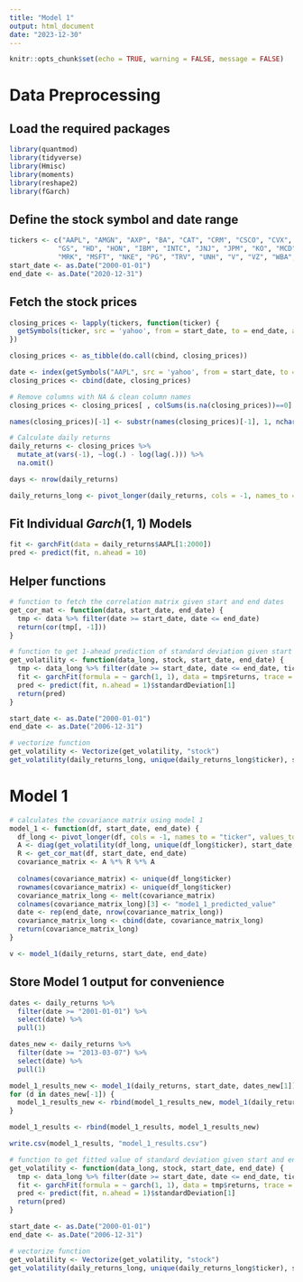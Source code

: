 ---
title: "Model 1"
output: html_document
date: "2023-12-30"
---

```{r setup, include=FALSE}
knitr::opts_chunk$set(echo = TRUE, warning = FALSE, message = FALSE)
```

# Data Preprocessing

## Load the required packages
```{r}
library(quantmod)
library(tidyverse)
library(Hmisc)
library(moments)
library(reshape2)
library(fGarch)
```

## Define the stock symbol and date range
```{r}
tickers <- c("AAPL", "AMGN", "AXP", "BA", "CAT", "CRM", "CSCO", "CVX", "DIS", "DOW",
            "GS", "HD", "HON", "IBM", "INTC", "JNJ", "JPM", "KO", "MCD", "MMM",
            "MRK", "MSFT", "NKE", "PG", "TRV", "UNH", "V", "VZ", "WBA", "WMT")
start_date <- as.Date("2000-01-01")
end_date <- as.Date("2020-12-31")
```

## Fetch the stock prices
```{r}
closing_prices <- lapply(tickers, function(ticker) {
  getSymbols(ticker, src = 'yahoo', from = start_date, to = end_date, auto.assign = FALSE)[,6]
})

closing_prices <- as_tibble(do.call(cbind, closing_prices))

date <- index(getSymbols("AAPL", src = 'yahoo', from = start_date, to = end_date, auto.assign = FALSE))
closing_prices <- cbind(date, closing_prices)

# Remove columns with NA & clean column names
closing_prices <- closing_prices[ , colSums(is.na(closing_prices))==0]

names(closing_prices)[-1] <- substr(names(closing_prices)[-1], 1, nchar(names(closing_prices)[-1]) - 9)

# Calculate daily returns
daily_returns <- closing_prices %>%
  mutate_at(vars(-1), ~log(.) - log(lag(.))) %>%
  na.omit()

days <- nrow(daily_returns)

daily_returns_long <- pivot_longer(daily_returns, cols = -1, names_to = "ticker", values_to = "returns")
```

## Fit Individual $Garch(1, 1)$ Models
```{r}
fit <- garchFit(data = daily_returns$AAPL[1:2000])
pred <- predict(fit, n.ahead = 10)
```

## Helper functions
```{r}
# function to fetch the correlation matrix given start and end dates
get_cor_mat <- function(data, start_date, end_date) {
  tmp <- data %>% filter(date >= start_date, date <= end_date)
  return(cor(tmp[, -1]))
}

# function to get 1-ahead prediction of standard deviation given start and end dates and ticker
get_volatility <- function(data_long, stock, start_date, end_date) {
  tmp <- data_long %>% filter(date >= start_date, date <= end_date, ticker == stock)
  fit <- garchFit(formula = ~ garch(1, 1), data = tmp$returns, trace = FALSE)
  pred <- predict(fit, n.ahead = 1)$standardDeviation[1]
  return(pred)
}

start_date <- as.Date("2000-01-01")
end_date <- as.Date("2006-12-31")

# vectorize function
get_volatility <- Vectorize(get_volatility, "stock")
get_volatility(daily_returns_long, unique(daily_returns_long$ticker), start_date, end_date)
```

# Model 1
```{r}
# calculates the covariance matrix using model 1
model_1 <- function(df, start_date, end_date) {
  df_long <- pivot_longer(df, cols = -1, names_to = "ticker", values_to = "returns")
  A <- diag(get_volatility(df_long, unique(df_long$ticker), start_date, end_date))
  R <- get_cor_mat(df, start_date, end_date)
  covariance_matrix <- A %*% R %*% A
  
  colnames(covariance_matrix) <- unique(df_long$ticker)
  rownames(covariance_matrix) <- unique(df_long$ticker)
  covariance_matrix_long <- melt(covariance_matrix)
  colnames(covariance_matrix_long)[3] <- "mode1_1_predicted_value"
  date <- rep(end_date, nrow(covariance_matrix_long))
  covariance_matrix_long <- cbind(date, covariance_matrix_long)
  return(covariance_matrix_long)
}

v <- model_1(daily_returns, start_date, end_date)
```

## Store Model 1 output for convenience
```{r, eval=FALSE}
dates <- daily_returns %>% 
  filter(date >= "2001-01-01") %>% 
  select(date) %>%
  pull(1)

dates_new <- daily_returns %>% 
  filter(date >= "2013-03-07") %>% 
  select(date) %>%
  pull(1)

model_1_results_new <- model_1(daily_returns, start_date, dates_new[1])
for (d in dates_new[-1]) {
  model_1_results_new <- rbind(model_1_results_new, model_1(daily_returns, start_date, d))
}

model_1_results <- rbind(model_1_results, model_1_results_new)

write.csv(model_1_results, "model_1_results.csv")
```


```{r}
# function to get fitted value of standard deviation given start and end dates and ticker
get_volatility <- function(data_long, stock, start_date, end_date) {
  tmp <- data_long %>% filter(date >= start_date, date <= end_date, ticker == stock)
  fit <- garchFit(formula = ~ garch(1, 1), data = tmp$returns, trace = FALSE)
  pred <- predict(fit, n.ahead = 1)$standardDeviation[1]
  return(pred)
}

start_date <- as.Date("2000-01-01")
end_date <- as.Date("2006-12-31")

# vectorize function
get_volatility <- Vectorize(get_volatility, "stock")
get_volatility(daily_returns_long, unique(daily_returns_long$ticker), start_date, end_date)
```